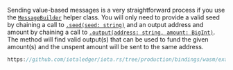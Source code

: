 Sending value-based messages is a very straightforward process if you use the
[`MessageBuilder`](./../api_reference.md#messagebuilder) helper class. You will only need to provide a valid seed by chaining a call to
[`.seed(seed: string)`](./../api_reference.md#messagebuilderseedseed--codemessagebuildercode) and
an output address and amount by chaining a call to [`.output(address: string, amount: BigInt)`](./../api_reference.md#messagebuilderoutputaddress-amount--codemessagebuildercode). The method will find valid
output(s) that can be used to fund the given amount(s) and the unspent amount will be sent to the same address.

```js reference
https://github.com/iotaledger/iota.rs/tree/production/bindings/wasm/examples/09_transaction.js
```
